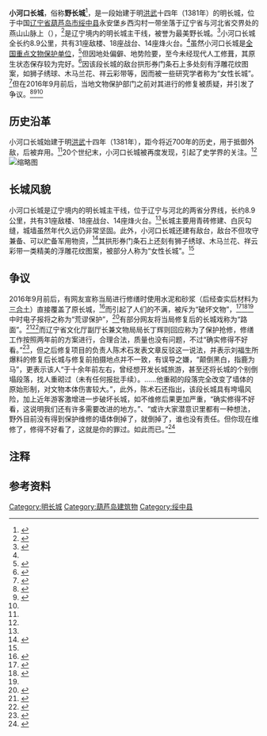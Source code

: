'''小河口长城'''，俗称'''野长城'''<ref name=":3">{{Cite web|url=http://www.bjnews.com.cn/news/2016/09/21/417639.html|title=“最美野长城”被抹成了“路”，辽宁省文物局局长：确实修得不好看_国内_新京报网|accessdate=2016-09-23|work=www.bjnews.com.cn|publisher=[[新京报|新京报]]网|archive-date=2018-07-13|archive-url=https://web.archive.org/web/20180713011240/http://www.bjnews.com.cn/news/2016/09/21/417639.html|dead-url=no}}</ref>，是一段始建于明[[洪武|洪武]]十四年（1381年）的明长城，位于中国[[辽宁省|辽宁省]][[葫芦岛市|葫芦岛市]][[绥中县|绥中县]]永安堡乡西沟村一带坐落于辽宁省与河北省交界处的燕山山脉上（{{coord|40|12|15|N|119|42|42|E}}），<ref name=":1">{{cite web|url=http://liaoning.nen.com.cn/77971867083735040/20050722/1725866.shtml |title=《拆古长城砖盖自家房 绥中小河口古长城亟待保护》 |accessdate=2011-02-23 |author= |date= |work=冯玉兴 |publisher=东北新闻网 |archiveurl=https://web.archive.org/web/20070502040924/http://liaoning.nen.com.cn/77971867083735040/20050722/1725866.shtml |archivedate=2007-05-02 |deadurl=yes }}</ref>是辽宁境内的明长城主干线，被誉为最美野长城。<ref name=":0">{{Cite web|url=http://news.ifeng.com/a/20160921/50002624_0.shtml|title=最美野长城被抹成水泥路 文物局局长：确实修得不好看|accessdate=2016-09-23|author=|date=2016-09-21|work=news.ifeng.com|publisher=[[凤凰网|凤凰网]]|archive-date=2016-09-23|archive-url=https://web.archive.org/web/20160923073600/http://news.ifeng.com/a/20160921/50002624_0.shtml|dead-url=no}}</ref>小河口长城全长约8.9公里，共有31座敌楼、18座战台、14座烽火台。<ref name=":3" />虽然小河口长城是[[全国重点文物保护单位|全国重点文物保护单位]]，<ref>{{Cite web|url=http://www.bbc.com/zhongwen/simp/china/2016/09/160922_china_greatwall|title=古长城“修复变自毁” 国家文物局调查|accessdate=2016-09-23|last=中文网|first=BBC|work=BBC 中文网|archive-date=2016-09-23|archive-url=https://web.archive.org/web/20160923204238/http://www.bbc.com/zhongwen/simp/china/2016/09/160922_china_greatwall|dead-url=no}}</ref>但因地处偏僻、地势险要，至今未经现代人工修葺，其原生状态保存较为完好。<ref name=":2">{{cite web|url=http://www.gmw.cn/content/2008-04/13/content_760818.htm|title=《绥中小河口长城风光摄影展在北京老榆木大院开幕》|accessdate=2011-02-23|work=李玉生|publisher=光明网}}</ref>因该段长城的敌台拱形券门条石上多处刻有浮雕花纹图案，如狮子绣球、木马兰花、祥云彩带等，因而被一些研究学者称为“女性长城”。<ref name=":4">{{cite web|url=http://liaoning.nen.com.cn/liaoning/dyxc/466/3611466.shtml|title=《十一黄金周葫芦岛细腻“女性长城”醉倒长城迷》|accessdate=2011-02-23|work=|publisher=东北新闻网|archive-date=2010-10-07|archive-url=https://web.archive.org/web/20101007195525/http://liaoning.nen.com.cn/liaoning/dyxc/466/3611466.shtml|dead-url=no}}{{Failed verification}}</ref>但在2016年9月前后，当地文物保护部门之前对其进行的修复被质疑，并引发了争议。<ref>{{Cite web|url=http://www.thepaper.cn/newsDetail_forward_1533275|title=志愿者移居深山保护辽宁最美野长城：修缮后都变了，路滑难爬_中国政库_澎湃新闻-The Paper|accessdate=2016-09-24|work=www.thepaper.cn|archive-date=2016-09-24|archive-url=https://web.archive.org/web/20160924172959/http://www.thepaper.cn/newsDetail_forward_1533275|dead-url=no}}</ref><ref>{{Cite web|url=http://www.bjnews.com.cn/opinion/2016/09/23/417791.html|title=野长城变“路面”，长城维修莫再“粗枝大叶”_评论_新京报网|accessdate=2016-09-23|last=www.bjnews.com.cn|work=www.bjnews.com.cn|archive-date=2020-02-04|archive-url=https://web.archive.org/web/20200204080305/http://www.bjnews.com.cn/opinion/2016/09/23/417791.html}}</ref><ref name=":5" />
== 历史沿革 ==
小河口长城始建于明[[洪武|洪武]]十四年（1381年），距今将近700年的历史，用于抵御外敌，后被弃用。<ref name=":1" />20个世纪末，小河口长城被再度发现，引起了史学界的关注。<ref name=":2" />[[File:The_gate_of_an_watchtower_in_Xiaohekou_great_wall_2010-09.JPG|缩略图]]

== 长城风貌 ==
小河口长城是辽宁境内的明长城主干线，位于辽宁与河北的两省分界线，长约8.9公里，共有31座敌楼、18座战台、14座烽火台。<ref name=":3" />长城主要用青砖修建、白灰勾缝，城墙虽然年代久远仍非常坚固。此外，小河口长城还建有敌台，敌台不但攻守兼备、可以贮备军用物资，<ref>{{Cite web|url=http://china.huanqiu.com/article/2016-09/9471695.html?from=bdwz|title="最美野长城"遭砂浆抹平  文物局局长：确实不好看_国内新闻_环球网|accessdate=2016-09-23|last=陈蓉|work=china.huanqiu.com|deadurl=yes|archiveurl=https://web.archive.org/web/20160924030313/http://china.huanqiu.com/article/2016-09/9471695.html?from=bdwz|archivedate=2016-09-24}}</ref>其拱形券门条石上还刻有狮子绣球、木马兰花、祥云彩带一类精美的浮雕花纹图案，被部分人称为“女性长城”。<ref name=":4" />

== 争议 ==
2016年9月前后，有网友宣称当局进行修缮时使用水泥和砂浆（后经查实后材料为[[三合土|三合土]]）直接覆盖了原长城，<ref>{{Cite web|url=http://news.tvb.com/greaterchina/57e5191e6db28ca4739949e0|title=無綫新聞 - 兩岸 - 遼寧長城修葺後風貌盡失 國家文物局責令調查|accessdate=2016-09-24|author=|date=|work=tvb.com|publisher=|archive-date=2016-09-24|archive-url=https://web.archive.org/web/20160924100747/http://news.tvb.com/greaterchina/57e5191e6db28ca4739949e0|dead-url=no}}</ref>而引起了人们的不满，被斥为“破坏文物”，<ref>{{Cite web|url=http://cn.nytimes.com/china/20160923/china-great-wall-botched-repair/ |title=“最美野长城”被毁容，激怒中国人 |accessdate=2016-09-23 |author=储百亮 |date=2016-09-22 |work=cn.nytimes.com |publisher=纽约时报中文网 |archiveurl=https://web.archive.org/web/20160922235308/http://cn.nytimes.com/china/20160923/china-great-wall-botched-repair/ |archivedate=2016-09-22 |deadurl=yes }}</ref><ref>{{Cite web|url=http://www.appledaily.com.tw/realtimenews/article/new/20160922/953472/|title=中國700年野長城　被抹平變水泥路|accessdate=2016-09-23|author=|date=|publisher=苹果日报|language=zh-hant|archive-date=2016-09-22|archive-url=https://web.archive.org/web/20160922125009/http://www.appledaily.com.tw/realtimenews/article/new/20160922/953472/|dead-url=no}}</ref><ref name=":0" />中时电子报将之称为“荒谬保护”，<ref>{{Cite web|url=http://www.chinatimes.com/realtimenews/20160922002196-260409|title=荒謬保護 野長城變成水泥路|accessdate=2016-09-23|last=中時電子報|language=zh-TW|archive-date=2016-09-23|archive-url=https://web.archive.org/web/20160923171716/http://www.chinatimes.com/realtimenews/20160922002196-260409|dead-url=no}}</ref>有部分网友将当局修复后的长城戏称为“路面”。<ref>{{Cite web|url=http://china.dwnews.com/photo/2016-09-22/59770752.html|title=中国“最美野长城”被毁容惹众怒[图集]_中国-多维新闻网|accessdate=2016-09-23|work=china.dwnews.com|archive-date=2016-09-24|archive-url=https://web.archive.org/web/20160924020336/http://china.dwnews.com/photo/2016-09-22/59770752.html|dead-url=no}}</ref><ref>{{Cite web|url=http://pic.news.sohu.com/group-756316.shtml#0|title=700年野长城被抹平 官方：合理合法-新闻图片库-大视野-搜狐|accessdate=2016-09-23|work=pic.news.sohu.com|archive-url=https://web.archive.org/web/20160922135154/http://pic.news.sohu.com/group-756316.shtml|archive-date=2016-09-22|dead-url=yes}}</ref>而辽宁省文化厅副厅长兼文物局局长丁辉则回应称为了保护抢修，修缮工作按照两年前的方案进行，合理合法，质量也没有问题，不过“确实修得不好看。”<ref name=":5">{{Cite web|url=http://news.xinhuanet.com/local/2016-09/22/c_129292897.htm|title=辽宁“最美野长城”被抹平？官方：确实不好看|accessdate=2016-09-23|author=|date=2016-09-22|work=news.xinhuanet.com|publisher=新华网|archive-date=2016-09-23|archive-url=https://web.archive.org/web/20160923183849/http://news.xinhuanet.com/local/2016-09/22/c_129292897.htm|dead-url=no}}</ref>，但之后修复项目的负责人陈术石发表文章反驳这一说法，并表示刘福生所爆料的修复后长城与修复前拍摄地点并不一致，有误导之嫌，“颠倒黑白，指鹿为马”，更表示该人“于十余年前左右，曾经想开发长城旅游，甚至还将长城的个别倒塌段落，找人重砌过（未有任何报批手续）。……他重砌的段落完全改变了墙体的原始形制，对文物本体伤害较大。”，此外，陈术石还指出，该段长城具有垮塌风险，加上近年游客激增进一步破坏长城，如不维修后果更加严重，“确实修得不好看，这说明我们还有许多需要改进的地方。”、“或许大家潜意识里都有一种想法，野外目前没有得到保护维修的墙体倒掉了，就倒掉了，谁也没有责任。但你现在维修了，修得不好看了，这就是你的罪过。如此而已。”<ref name="fengyusina">{{Cite web|url=http://blog.sina.com.cn/s/blog_540c68480102worf.html|title=“最美野长城被抹平”的设计者如是说 ——答《央视新闻1+1》及《北京青年报》、《新京报》等诸媒|accessdate=2016-09-25|author=陈术石|publisher=新浪博客|archive-date=2016-09-27|archive-url=https://web.archive.org/web/20160927080212/http://blog.sina.com.cn/s/blog_540c68480102worf.html|dead-url=no}}</ref>

== 注释 ==

== 参考资料 ==
{{reflist|2}}

[[Category:明长城|Category:明长城]]
[[Category:葫芦岛建筑物|Category:葫芦岛建筑物]]
[[Category:绥中县|Category:绥中县]]